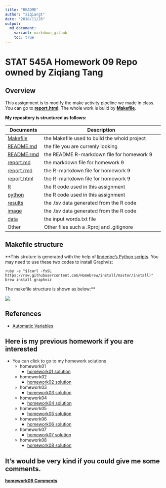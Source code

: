 ```yaml
---
title: "README"
author: "ziqiangt"
date: "2018/11/26"
output:
  md_document:
    variant: markdown_github
    toc: true
---
```

# STAT 545A Homework 09 Repo owned by Ziqiang Tang

## Overview

This assignment is to modify the make activity pipeline we made in class. You can go to **[report.html](https://raw.githack.com/STAT545-UBC-students/hw09-ziqiangt/master/report.html)**. The whole work is build by **[Makefile](https://github.com/STAT545-UBC-students/hw08-ziqiangt/tree/master/bcl/Makefile)**.

**My repository is structured as follows:**

| Documents | Description                        |
|-----------|------------------------------------|
| [Makefile](https://github.com/STAT545-UBC-students/hw08-ziqiangt/tree/master/bcl/Makefile)  | the Makefile used to build the whold project  |
| [README.md](https://github.com/STAT545-UBC-students/hw09-ziqiangt/blob/master/README.md)   | the file you are currenly looking   |
| [README.rmd](https://github.com/STAT545-UBC-students/hw09-ziqiangt/blob/master/README.Rmd) | the README R-markdown file for homework 9   |
| [report.md](https://github.com/STAT545-UBC-students/hw09-ziqiangt/blob/master/report.md)   | the markdown file for homework 9   |
| [report.rmd](https://github.com/STAT545-UBC-students/hw09-ziqiangt/blob/master/report.Rmd) | the R-markdown file for homework 9   |
| [report.html](https://github.com/STAT545-UBC-students/hw09-ziqiangt/blob/master/report.html) | the R-markdown file for homework 9   |
| [R](https://github.com/STAT545-UBC-students/hw08-ziqiangt/blob/master/bcl/R/)  | the R code used in this assignment |
| [python](https://github.com/STAT545-UBC-students/hw08-ziqiangt/tree/master/python)  |  the R code used in this assignment  |
| [results](https://github.com/STAT545-UBC-students/hw08-ziqiangt/tree/master/bcl/results)  | the .tsv data generated from the R code  |
| [image](https://github.com/STAT545-UBC-students/hw08-ziqiangt/tree/master/bcl/image)  | the .tsv data generated from the R code  |
| [data](https://github.com/STAT545-UBC-students/hw08-ziqiangt/tree/master/bcl/data)  | the input words.txt file  |
|Other | Other files such a .Rproj and .gitignore|

## Makefile structure

**This struture is generated with the help of [lindenbe's Python scripts](https://github.com/vak/makefile2dot). You may need to use these two codes to install Graphviz:

```
ruby -e "$(curl -fsSL https://raw.githubusercontent.com/Homebrew/install/master/install)"
brew install graphviz
```

The makefile structure is shown as below:**

![](./image/makefile.png)


## References
- [Automatic Variables](https://www.gnu.org/software/make/manual/html_node/Automatic-Variables.html)


## Here is my previous homework if you are interested
- You can click to go to my homework solutions
	+ homework01 
		* [homework01 solution](https://github.com/STAT545-UBC-students/hw01-ziqiangt)
	+ homework02
		* [homework02 solution](https://github.com/STAT545-UBC-students/hw02-ziqiangt)
	+ homework03
		* [homework03 solution](https://github.com/STAT545-UBC-students/hw03-ziqiangt)
	+ homework04
		* [homework04 solution](https://github.com/STAT545-UBC-students/hw04-ziqiangt)
	+ homework05
		* [homework05 solution](https://github.com/STAT545-UBC-students/hw05-ziqiangt)
	+ homework06
		* [homework06 solution](https://github.com/STAT545-UBC-students/hw06-ziqiangt)
	+ homework07
		* [homework07 solution](https://github.com/STAT545-UBC-students/hw07-ziqiangt)
	+ homework08
		* [homework08 solution](https://github.com/STAT545-UBC-students/hw08-ziqiangt)

## It's would be very kind if you could give me some **comments**.
 **[homework09 Comments](https://github.com/STAT545-UBC-students/hw09-ziqiangt/issues)**